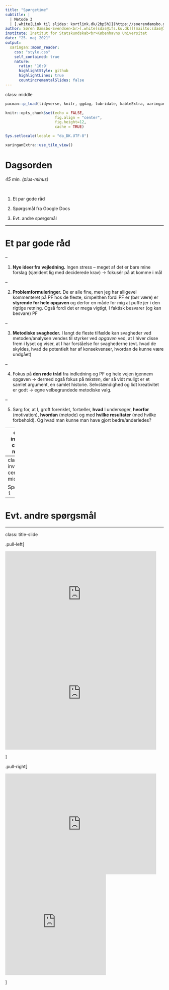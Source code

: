 ```yaml
---
title: "Spørgetime"
subtitle: |
  | Metode 3
  | [.white[Link til slides: kortlink.dk/2bp5h]](https://soerendamsbo.github.io/m3/m3-99_sporgetime.html)
author: Søren Damsbo-Svendsen<br>[.white[sdas@ifs.ku.dk]](mailto:sdas@ifs.ku.dk)
institute: Institut for Statskundskab<br>Københavns Universitet
date: "25. maj 2021"
output:
  xaringan::moon_reader:
    css: "style.css"
    self_contained: true
    nature:
      ratio: '16:9'
      highlightStyle: github
      highlightLines: true
      countincrementalSlides: false
---
```

class: middle

```r
pacman::p_load(tidyverse, knitr, ggdag, lubridate, kableExtra, xaringanExtra)

knitr::opts_chunk$set(echo = FALSE, 
                      fig.align = "center", 
                      fig.height=12,
                      cache = TRUE)

Sys.setlocale(locale = "da_DK.UTF-8")

xaringanExtra::use_tile_view()
```

# Dagsorden


*45 min. (plus-minus)*

<br>

1. Et par gode råd

2. Spørgsmål fra Google Docs

3. Evt. andre spørgsmål

---

# Et par gode råd

--

1. **Nye ideer fra vejledning.** Ingen stress – meget af det er bare mine forslag (sjældent lig med deciderede krav) &rarr; fokusér på at komme i mål
    
--

2. **Problemformuleringer.** De er alle fine, men jeg har alligevel kommenteret på PF hos de fleste, simpelthen fordi PF er (bør være) er **styrende for hele opgaven** og derfor en måde for mig at puffe jer i den rigtige retning. Også fordi det er mega vigtigt, I faktisk besvarer (og kan besvare) PF

--

3. **Metodiske svagheder.** I langt de fleste tilfælde kan svagheder ved metoden/analysen vendes til styrker ved *opgaven* ved, at I hiver disse frem i lyset og viser, at I har forståelse for svaghederne (evt. hvad de skyldes, hvad de potentielt har af konsekvenser, hvordan de kunne være undgået)

--

4. Fokus på **den røde tråd** fra indledning og PF og hele vejen igennem opgaven &rarr; dermed også fokus på *teksten*, der så vidt muligt er et samlet argument, en samlet historie. Selvstændighed og lidt kreativitet er godt &rarr; egne velbegrundede metodiske valg.

--

5. Sørg for, at I, groft forenklet, fortæller, **hvad** I undersøger, **hvorfor** (motivation), **hvordan** (metode) og med **hvilke resultater** (med hvilke forbehold). Og hvad man kunne man have gjort bedre/anderledes?     

---
class: inverse, center, middle

# Spørgsmål

---
class: inverse, center, middle

Spørgsmål 1

---

# Evt. andre spørgsmål

---
class: title-slide

.pull-left[

<iframe src="https://giphy.com/embed/xUn3C8WqEzUEeQoRa0" width="480" height="270" frameBorder="0" class="giphy-embed" allowFullScreen></iframe>

<iframe src="https://giphy.com/embed/dC2eiTl83ted3x2ZvS" width="480" height="360" frameBorder="0" class="giphy-embed" allowFullScreen></iframe>

]

.pull-right[

<iframe src="https://giphy.com/embed/26xBFigHfSls66eMU" width="480" height="320" frameBorder="0" class="giphy-embed" allowFullScreen></iframe>

<iframe src="https://giphy.com/embed/WpayJC5JHOJ3JDMdle" width="320" height="320" frameBorder="0" class="giphy-embed" allowFullScreen></iframe>

]